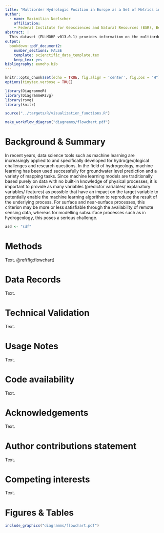 ```yaml
---
title: "Multiorder Hydrologic Position in Europe as a Set of Metrics in Support of Groundwater Mapping at Regional and National Scales"
author:
  - name: Maximilian Noelscher
    affiliation:
    - Federal Institute for Geosciences and Natural Resources (BGR), Berlin, Germany
abstract: |
  This dataset (EU-MOHP v013.0.1) provides information on the multiorder hydrologic position of a geographic point within its respective river network or catchment. More precisely, it comprises the three measures “lateral position” as a relative measure of the position between the stream and the catchment boundary/ watershed, “divide stream distance” as an absolute distance measure that serves as a proxy for the position within the catchment and “stream distance” as an absolute measure of the distance to the nearest stream. These three measures were calculated for several hydrologic (stream) orders. Its spatial extent covers major parts of physiographical Europe and all of the 39 countries in European Economic Area (EEA39). Although there might be many potential use cases, this dataset serves predominantly as valuable input data for mapping tasks in the context of hydrogeology and subsurface characteristics in general. \cite{belitz_multiorder_2019}
output: 
  bookdown::pdf_document2:
    number_sections: FALSE
    template: scienctific_data_template.tex
    keep_tex: yes
bibliography: eumohp.bib
---
```


```r
knitr::opts_chunk$set(echo = TRUE, fig.align = 'center', fig.pos = "H")
options(tinytex.verbose = TRUE)

library(DiagrammeR)
library(DiagrammeRsvg)
library(rsvg)
library(knitr)

source("../targets/R/visualization_functions.R")
```


<!--
```r
 
```
-->


```r
make_workflow_diagram("diagramms/flowchart.pdf")
```


# Background & Summary

In recent years, data science tools such as machine learning are increasingly applied to and specifically developed for hydro(geo)logical challenges and research questions. In the field of hydrogeology, machine learning has been used successfully for groundwater level prediction and a variety of mapping  tasks. Since machine learning models are traditionally based purely on data with no built-in knowledge of physical processes, it is important to provide as many variables (predictor variables/ explanatory variables/ features) as possible that have an impact on the target variable to potentially enable the machine learning algorithm to reproduce the result of the underlying  process. For surface and near-surface processes, this criterion may be more or less satisfiable through the availability of remote sensing data, whereas for modelling subsurface processes such as in hydrogeology, this poses a serious challenge. \cite{desimone_machine-learning_2020, belitz_multiorder_2019}

```r
asd <- "sdf"
```

# Methods {-}

Text.
\@ref(fig:flowchart)

# Data Records {-}

Text.

# Technical Validation {-}

Text.

# Usage Notes {-}

Text.

# Code availability {-}

Text.

# Acknowledgements {-}

Text.

# Author contributions statement {-}

Text.

# Competing interests {-}

Text.

# Figures \& Tables {-}

```r
include_graphics("diagramms/flowchart.pdf") 
```
